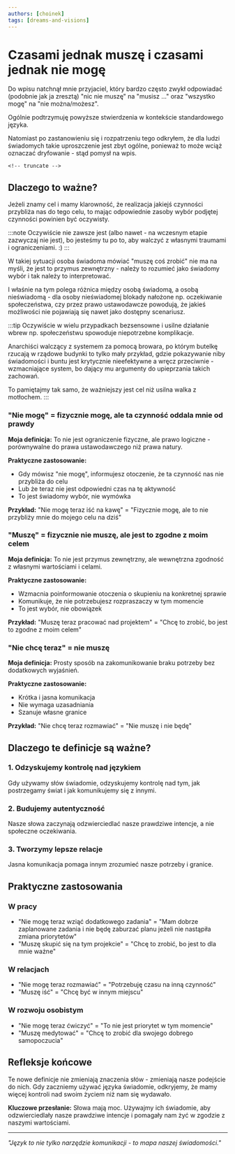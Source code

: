```yaml
---
authors: [choinek]
tags: [dreams-and-visions]
---
```


# Czasami jednak muszę i czasami jednak nie mogę

Do wpisu natchnął mnie przyjaciel, który bardzo często zwykł odpowiadać (podobnie jak ja zresztą) "nic nie muszę" na "musisz ..." oraz "wszystko mogę" na "nie można/możesz".  

Ogólnie podtrzymuję powyższe stwierdzenia w kontekście standardowego języka. 

Natomiast po zastanowieniu się i rozpatrzeniu tego odkryłem, że dla ludzi świadomych takie uproszczenie jest zbyt ogólne, ponieważ to może wciąż oznaczać dryfowanie - stąd pomysł na wpis.

`<!-- truncate -->`

## Dlaczego to ważne?

Jeżeli znamy cel i mamy klarowność, że realizacja jakiejś czynności przybliża nas do tego celu, to mając odpowiednie zasoby wybór podjętej czynności powinien być oczywisty. 

:::note
Oczywiście nie zawsze jest (albo nawet - na wczesnym etapie zazwyczaj nie jest), bo jesteśmy tu po to, aby walczyć z własnymi traumami i ograniczeniami. :)
:::

W takiej sytuacji osoba świadoma mówiać "muszę coś zrobić" nie ma na myśli, że jest to przymus zewnętrzny - należy to rozumieć jako świadomy wybór i tak należy to interpretować. 

I właśnie na tym polega różnica między osobą świadomą, a osobą nieświadomą - dla osoby nieświadomej blokady nałożone np. oczekiwanie społeczeństwa, czy przez prawo ustawodawcze powodują, że jakieś możliwości nie pojawiają się nawet jako dostępny scenariusz. 

:::tip
Oczywiście w wielu przypadkach bezsensowne i usilne działanie wbrew np. społeczeństwu spowoduje niepotrzebne komplikacje. 

Anarchiści walczący z systemem za pomocą browara, po którym butelkę rzucają w rządowe budynki to tylko mały przykład, gdzie pokazywanie niby świadomości i buntu jest krytycznie nieefektywne a wręcz przeciwnie - wzmacniające system, bo dający mu argumenty do upieprzania takich zachowań. 

To pamiętajmy tak samo, że ważniejszy jest cel niż usilna walka z motłochem. 
:::

### "Nie mogę" = fizycznie mogę, ale ta czynność oddala mnie od prawdy

**Moja definicja:** To nie jest ograniczenie fizyczne, ale prawo logiczne - porównywalne do prawa ustawodawczego niż prawa natury.

**Praktyczne zastosowanie:**

- Gdy mówisz "nie mogę", informujesz otoczenie, że ta czynność nas nie przybliża do celu
- Lub że teraz nie jest odpowiedni czas na tę aktywność
- To jest świadomy wybór, nie wymówka

**Przykład:** "Nie mogę teraz iść na kawę" = "Fizycznie mogę, ale to nie przybliży mnie do mojego celu na dziś"

### "Muszę" = fizycznie nie muszę, ale jest to zgodne z moim celem

**Moja definicja:** To nie jest przymus zewnętrzny, ale wewnętrzna zgodność z własnymi wartościami i celami.

**Praktyczne zastosowanie:**

- Wzmacnia poinformowanie otoczenia o skupieniu na konkretnej sprawie
- Komunikuje, że nie potrzebujesz rozpraszaczy w tym momencie
- To jest wybór, nie obowiązek

**Przykład:** "Muszę teraz pracować nad projektem" = "Chcę to zrobić, bo jest to zgodne z moim celem"

### "Nie chcę teraz" = nie muszę

**Moja definicja:** Prosty sposób na zakomunikowanie braku potrzeby bez dodatkowych wyjaśnień.

**Praktyczne zastosowanie:**

- Krótka i jasna komunikacja
- Nie wymaga uzasadniania
- Szanuje własne granice

**Przykład:** "Nie chcę teraz rozmawiać" = "Nie muszę i nie będę"

## Dlaczego te definicje są ważne?

### 1. Odzyskujemy kontrolę nad językiem

Gdy używamy słów świadomie, odzyskujemy kontrolę nad tym, jak postrzegamy świat i jak komunikujemy się z innymi.

### 2. Budujemy autentyczność

Nasze słowa zaczynają odzwierciedlać nasze prawdziwe intencje, a nie społeczne oczekiwania.

### 3. Tworzymy lepsze relacje

Jasna komunikacja pomaga innym zrozumieć nasze potrzeby i granice.

## Praktyczne zastosowania

### W pracy

- "Nie mogę teraz wziąć dodatkowego zadania" = "Mam dobrze zaplanowane zadania i nie będę zaburzać planu jeżeli nie nastąpiła zmiana priorytetów"
- "Muszę skupić się na tym projekcie" = "Chcę to zrobić, bo jest to dla mnie ważne"

### W relacjach

- "Nie mogę teraz rozmawiać" = "Potrzebuję czasu na inną czynność"
- "Muszę iść" = "Chcę być w innym miejscu"

### W rozwoju osobistym

- "Nie mogę teraz ćwiczyć" = "To nie jest priorytet w tym momencie"
- "Muszę medytować" = "Chcę to zrobić dla swojego dobrego samopoczucia"

## Refleksje końcowe

Te nowe definicje nie zmieniają znaczenia słów - zmieniają nasze podejście do nich. Gdy zaczniemy używać języka świadomie, odkryjemy, że mamy więcej kontroli nad swoim życiem niż nam się wydawało.

**Kluczowe przesłanie:** Słowa mają moc. Używajmy ich świadomie, aby odzwierciedlały nasze prawdziwe intencje i pomagały nam żyć w zgodzie z naszymi wartościami.

---

_"Język to nie tylko narzędzie komunikacji - to mapa naszej świadomości."_
